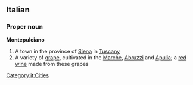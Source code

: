 ==Italian==

===Proper noun===
'''Montepulciano'''

# A town in the province of [[Siena]] in [[Tuscany]]
# A variety of [[grape]], cultivated in the [[Marche]], [[Abruzzi]] and [[Apulia]]; a [[red wine]] made from these grapes

[[Category:it:Cities]]